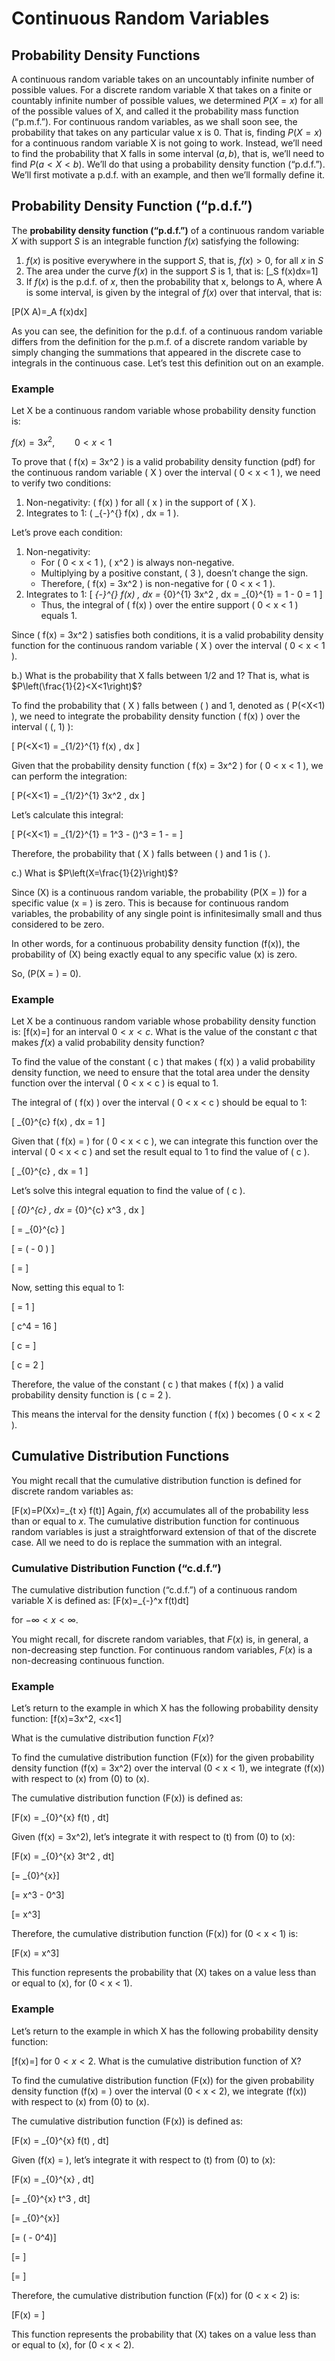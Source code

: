 # Continuous Random Variables
## Probability Density Functions

A continuous random variable takes on an uncountably infinite number of possible values. For a discrete random variable X that takes on a finite or countably infinite number of possible values, we determined $P(X=x)$ for all of the possible values of X, and called it the probability mass function ("p.m.f."). For continuous random variables, as we shall soon see, the probability that 
 takes on any particular value x is 0. That is, finding $P(X=x)$ for a continuous random variable X is not going to work. Instead, we'll need to find the probability that X falls in some interval $(a, b)$, that is, we'll need to find $P(a<X<b)$. We'll do that using a probability density function ("p.d.f."). We'll first motivate a p.d.f. with an example, and then we'll formally define it.
 
## Probability Density Function ("p.d.f.")

The **probability density function ("p.d.f.")** of a continuous random variable $X$ with support $S$ is an integrable function $f(x)$ satisfying the following:

1.  $f(x)$ is positive everywhere in the support $S$, that is, $f(x)>0$, for all $x$ in $S$ 
2.  The area under the curve $f(x)$ in the support $S$ is 1, that is:
\[\int_S f(x)dx=1\]
3.  If $f(x)$ is the p.d.f. of $x$, then the probability that x, belongs to A, where A is some interval, is given by the integral of $f(x)$ over that interval, that is:

\[P(X \in A)=\int_A f(x)dx\]

As you can see, the definition for the p.d.f. of a continuous random variable differs from the definition for the p.m.f. of a discrete random variable by simply changing the summations that appeared in the discrete case to integrals in the continuous case. Let's test this definition out on an example.

### Example

Let X be a continuous random variable whose probability density function is:

$f(x)=3x^2, \qquad 0<x<1$

To prove that \( f(x) = 3x^2 \) is a valid probability density function (pdf) for the continuous random variable \( X \) over the interval \( 0 < x < 1 \), we need to verify two conditions:

1. Non-negativity: \( f(x) \geq 0 \) for all \( x \) in the support of \( X \).
2. Integrates to 1: \( \int_{-\infty}^{\infty} f(x) \, dx = 1 \).

Let's prove each condition:

1. Non-negativity:
   - For \( 0 < x < 1 \), \( x^2 \) is always non-negative.
   - Multiplying by a positive constant, \( 3 \), doesn't change the sign.
   - Therefore, \( f(x) = 3x^2 \) is non-negative for \( 0 < x < 1 \).

2. Integrates to 1:
   \[
   \int_{-\infty}^{\infty} f(x) \, dx = \int_{0}^{1} 3x^2 \, dx = \left[ x^3 \right]_{0}^{1} = 1 - 0 = 1
   \]
   - Thus, the integral of \( f(x) \) over the entire support \( 0 < x < 1 \) equals 1.

Since \( f(x) = 3x^2 \) satisfies both conditions, it is a valid probability density function for the continuous random variable \( X \) over the interval \( 0 < x < 1 \).

b.) What is the probability that X falls between 1/2 and 1? That is, what is $P\left(\frac{1}{2}<X<1\right)$?

To find the probability that \( X \) falls between \( \frac{1}{2} \) and 1, denoted as \( P\left(\frac{1}{2}<X<1\right) \), we need to integrate the probability density function \( f(x) \) over the interval \( \left(\frac{1}{2}, 1\right) \):

\[
P\left(\frac{1}{2}<X<1\right) = \int_{1/2}^{1} f(x) \, dx
\]

Given that the probability density function \( f(x) = 3x^2 \) for \( 0 < x < 1 \), we can perform the integration:

\[
P\left(\frac{1}{2}<X<1\right) = \int_{1/2}^{1} 3x^2 \, dx
\]

Let's calculate this integral:

\[
P\left(\frac{1}{2}<X<1\right) = \left[ x^3 \right]_{1/2}^{1} = 1^3 - \left(\frac{1}{2}\right)^3 = 1 - \frac{1}{8} = \frac{7}{8}
\]

Therefore, the probability that \( X \) falls between \( \frac{1}{2} \) and 1 is \( \frac{7}{8} \).

c.) What is $P\left(X=\frac{1}{2}\right)$?

Since \(X\) is a continuous random variable, the probability \(P\left(X = \frac{1}{2}\right)\) for a specific value \(x = \frac{1}{2}\) is zero. This is because for continuous random variables, the probability of any single point is infinitesimally small and thus considered to be zero.

In other words, for a continuous probability density function \(f(x)\), the probability of \(X\) being exactly equal to any specific value \(x\) is zero.

So, \(P\left(X = \frac{1}{2}\right) = 0\).

### Example 

Let X be a continuous random variable whose probability density function is:
\[f(x)=\dfrac{x^3}{4}\]
for an interval $0<x<c$. What is the value of the constant $c$ that makes $f(x)$ a valid probability density function?

To find the value of the constant \( c \) that makes \( f(x) \) a valid probability density function, we need to ensure that the total area under the density function over the interval \( 0 < x < c \) is equal to 1. 

The integral of \( f(x) \) over the interval \( 0 < x < c \) should be equal to 1:

\[
\int_{0}^{c} f(x) \, dx = 1
\]

Given that \( f(x) = \frac{x^3}{4} \) for \( 0 < x < c \), we can integrate this function over the interval \( 0 < x < c \) and set the result equal to 1 to find the value of \( c \).

\[
\int_{0}^{c} \frac{x^3}{4} \, dx = 1
\]

Let's solve this integral equation to find the value of \( c \).

\[
\int_{0}^{c} \frac{x^3}{4} \, dx = \frac{1}{4} \int_{0}^{c} x^3 \, dx
\]

\[
= \frac{1}{4} \left[ \frac{x^4}{4} \right]_{0}^{c}
\]

\[
= \frac{1}{4} \left( \frac{c^4}{4} - 0 \right)
\]

\[
= \frac{c^4}{16}
\]

Now, setting this equal to 1:

\[
\frac{c^4}{16} = 1
\]

\[
c^4 = 16
\]

\[
c = \sqrt[4]{16}
\]

\[
c = 2
\]

Therefore, the value of the constant \( c \) that makes \( f(x) \) a valid probability density function is \( c = 2 \).

This means the interval for the density function \( f(x) \) becomes \( 0 < x < 2 \).

## Cumulative Distribution Functions

You might recall that the cumulative distribution function is defined for discrete random variables as:

\[F(x)=P(X\leq x)=\sum\limits_{t \leq x} f(t)\]
Again, $f(x)$ accumulates all of the probability less than or equal to $x$. The cumulative distribution function for continuous random variables is just a straightforward extension of that of the discrete case. All we need to do is replace the summation with an integral.

### Cumulative Distribution Function ("c.d.f.")
The cumulative distribution function ("c.d.f.") of a continuous random variable X is defined as:
\[F(x)=\int_{-\infty}^x f(t)dt\]

for $-\infty<x<\infty$.

You might recall, for discrete random variables, that $F(x)$ is, in general, a non-decreasing step function. For continuous random variables, $F(x)$ is a non-decreasing continuous function.

### Example 

Let's return to the example in which X has the following probability density function:
\[f(x)=3x^2, \qquad 0<x<1\]

What is the cumulative distribution function $F(x)$?

To find the cumulative distribution function \(F(x)\) for the given probability density function \(f(x) = 3x^2\) over the interval \(0 < x < 1\), we integrate \(f(x)\) with respect to \(x\) from \(0\) to \(x\). 

The cumulative distribution function \(F(x)\) is defined as:

\[F(x) = \int_{0}^{x} f(t) \, dt\]

Given \(f(x) = 3x^2\), let's integrate it with respect to \(t\) from \(0\) to \(x\):

\[F(x) = \int_{0}^{x} 3t^2 \, dt\]

\[= \left[t^3\right]_{0}^{x}\]

\[= x^3 - 0^3\]

\[= x^3\]

Therefore, the cumulative distribution function \(F(x)\) for \(0 < x < 1\) is:

\[F(x) = x^3\]

This function represents the probability that \(X\) takes on a value less than or equal to \(x\), for \(0 < x < 1\).

### Example

Let's return to the example in which X has the following probability density function:

\[f(x)=\dfrac{x^3}{4}\]
for $0<x<2$. What is the cumulative distribution function of X?

To find the cumulative distribution function \(F(x)\) for the given probability density function \(f(x) = \frac{x^3}{4}\) over the interval \(0 < x < 2\), we integrate \(f(x)\) with respect to \(x\) from \(0\) to \(x\). 

The cumulative distribution function \(F(x)\) is defined as:

\[F(x) = \int_{0}^{x} f(t) \, dt\]

Given \(f(x) = \frac{x^3}{4}\), let's integrate it with respect to \(t\) from \(0\) to \(x\):

\[F(x) = \int_{0}^{x} \frac{t^3}{4} \, dt\]

\[= \frac{1}{4} \int_{0}^{x} t^3 \, dt\]

\[= \frac{1}{4} \left[\frac{t^4}{4}\right]_{0}^{x}\]

\[= \frac{1}{4} \left(\frac{x^4}{4} - 0^4\right)\]

\[= \frac{1}{4} \cdot \frac{x^4}{4}\]

\[= \frac{x^4}{16}\]

Therefore, the cumulative distribution function \(F(x)\) for \(0 < x < 2\) is:

\[F(x) = \frac{x^4}{16}\]

This function represents the probability that \(X\) takes on a value less than or equal to \(x\), for \(0 < x < 2\).

